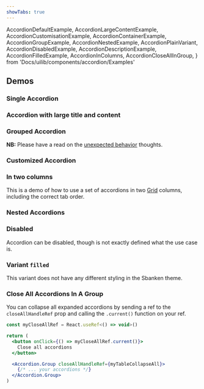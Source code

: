 ```yaml
---
showTabs: true
---
```


  AccordionDefaultExample,
  AccordionLargeContentExample,
  AccordionCustomisationExample,
  AccordionContainerExample,
  AccordionGroupExample,
  AccordionNestedExample,
  AccordionPlainVariant,
  AccordionDisabledExample,
  AccordionDescriptionExample,
  AccordionFilledExample,
  AccordionInColumns,
  AccordionCloseAllInGroup,
} from 'Docs/uilib/components/accordion/Examples'

## Demos

### Single Accordion

<AccordionDefaultExample />

### Accordion with large title and content

<AccordionLargeContentExample />

### Grouped Accordion

**NB:** Please have a read on the [unexpected behavior](/uilib/components/accordion#unexpected-behavior) thoughts.

<AccordionGroupExample />

### Customized Accordion

<AccordionCustomisationExample />

### In two columns

This is a demo of how to use a set of accordions in two [Grid](/uilib/layout/grid/) columns, including the correct tab order.

<AccordionInColumns />

### Nested Accordions

<AccordionNestedExample />

<VisibleWhenVisualTest>
  <AccordionPlainVariant />
</VisibleWhenVisualTest>

### Disabled

Accordion can be disabled, though is not exactly defined what the use case is.

<AccordionDisabledExample />

### Variant `filled`

<VisibilityByTheme visible="sbanken">
  This variant does not have any different styling in the Sbanken theme.
</VisibilityByTheme>

<AccordionFilledExample />

<VisibleWhenVisualTest>
  <AccordionDescriptionExample />
</VisibleWhenVisualTest>

### Close All Accordions In A Group

You can collapse all expanded accordions by sending a ref to the `closeAllHandleRef` prop and calling the `.current()` function on your ref.

```jsx
const myCloseAllRef = React.useRef<() => void>()

return (
  <button onClick={() => myCloseAllRef.current()}>
    Close all accordions
  </button>

  <Accordion.Group closeAllHandleRef={myTableCollapseAll}>
    {/* ... your accordions */}
  </Accordion.Group>
)
```

<AccordionCloseAllInGroup />
